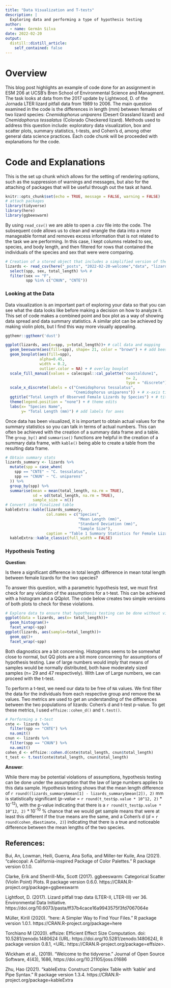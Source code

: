 ```yaml
---
title: "Data Visualization and T-tests"
description: |
  Exploring data and performing a type of hypothesis testing
author:
  - name: Germán Silva
date: 2022-02-20
output:
  distill::distill_article:
    self_contained: false
---
```


# Overview

This blog post highlights an example of code done for an assignment in ESM 206 at UCSB's Bren School of Environmental Science and Managment. The task looks at data from the 2017 update by Lightwood, D. of the Jornada LTER lizard pitfall data from 1989 to 2006. The main question examined in the code is the differences in length (mm) between females of two lizard species: *Cnemidophorus uniparens* (Desert Grassland lizard) and *Cnemidophorus tessalatus* (Colorado Checkered lizard). Methods used to address this question include: exploratory data visualization, box and scatter plots, summary statistics, t-tests, and Cohen's d, among other general data science practices. Each code chunk will be proceeded with explanations for the code. 

# Code and Explanations

This is the set up chunk which allows for the setting of rendering options, such as the suppression of warnings and messages, but also for the attaching of packages that will be useful through out the task at hand. 

```r
knitr::opts_chunk$set(echo = TRUE, message = FALSE, warning = FALSE)
# attach packages
library(tidyverse)
library(here)
library(ggbeeswarm)
```

By using `read_csv()` we are able to open a .csv file into the code. The subsequent code allows us to clean and wrangle the data into a more manageable format and removes excess information that is not related to the task we are performing. In this case, I kept columns related to sex, species, and body length, and then filtered for rows that contained the individuals of the species and sex that were were comparing.

```r
# Creation of a stored object that includes a simplified version of the data
lizards <- read_csv(here("_posts", "2022-02-20-welcome","data", "lizards.csv")) %>% # read in the data
  select(spp, sex, total_length) %>% # 
  filter(sex == "F",
         spp %in% c("CNUN", "CNTE"))
```

### Looking at the Data

Data visualization is an important part of exploring your data so that you can see what the data looks like before making a decision on how to analyze it. This set of code makes a combined point and box plot as a way of showing data spread and data summary statistics. A similar plot can be achieved by making violin plots, but I find this way more visually appealing. 

```r

ggthemr::ggthemr('dust')

ggplot(lizards, aes(x=spp, y=total_length))+ # call data and mapping
  geom_beeswarm(aes(fill=spp), shape= 21, color = "brown") + # add beeswarm plot
  geom_boxplot(aes(fill=spp),
               alpha=0.45,
               width = 0.2,
               outlier.color = NA) + # overlay boxplot
  scale_fill_manual(values = calecopal::cal_palette("coastaldune1",
                                                     n= 2, 
                                                     type = "discrete"))+
  scale_x_discrete(labels = c("Cnemidophorus tessalatus", 
                              "Cnemidophorus uniparens")) + # x-axis tick labels
  ggtitle("Total Length of Observed Female Lizards by Species") + # title
  theme(legend.position = "none") + # theme edits
  labs(x= "Species Name",
       y= "Total Length (mm)") # add labels for axes
```

Once data has been visualized, it is important to obtain actual values for the summary statistics so you can talk in terms of actual numbers. This can often be achieved with the creation of a summary data frame and a table. The `group_by()` and `summarise()` functions are helpful in the creation of a summary data frame, with `kable()` being able to create a table from the resulting data frame.  

```r
# Obtain summary stats
lizards_summary <- lizards %>% 
  mutate(spp = case_when(
    spp == "CNTE" ~ "C. tessalatus",
    spp == "CNUN" ~ "C. uniparens"
  )) %>% 
  group_by(spp) %>% 
  summarise(mean = mean(total_length, na.rm = TRUE),
            sd = sd(total_length, na.rm = TRUE),
            sample_size = n())
# Convert into finalized table
kableExtra::kable(lizards_summary,
                  col.names = c("Species", 
                                "Mean Length (mm)", 
                                "Standard Deviation (mm)", 
                                "Sample Size"),
                  caption = "Table 1 Summary Statistics for Female Lizards by Species") %>% 
  kableExtra::kable_classic(full_width = FALSE)
```

### Hypothesis Testing

**Question**: 

Is there a significant difference in total length difference in mean total length between female lizards for the two species?

To answer this question, with a parametric hypothesis test, we must first check for any violation of the assumptions for a t-test. This can be achieved with a histogram and a QQplot. The code below creates two simple versions of both plots to check for these violations.

```r
# Explore data to ensure that hypothesis testing can be done without violation of assumptions
ggplot(data = lizards, aes(x= total_length))+
  geom_histogram()+ 
  facet_wrap(~spp)
ggplot(lizards, aes(sample=total_length))+
  geom_qq()+
  facet_wrap(~spp)
```

Both diagnostics are a bit concerning. Histograms seems to be somewhat close to normal, but QQ plots are a bit more concerning for assumptions of hypothesis testing. Law of large numbers would imply that means of samples would be normally distributed, both have moderately sized samples (n= 29 and 47 respectively). With Law of Large numbers, we can proceed with the t-test.

To perform a t-test, we need our data to be free of `NA` values. We first filter the data for the individuals from each respective group and remove the `NA` values. Two metrics are used to get an understanding of the differences between the two populations of lizards: Cohen's d and t-test p-value. To get these metrics, I used `effsize::cohen_d()` and `t.test()`.

```r
# Performing a t-test
cnte <- lizards %>% 
  filter(spp == "CNTE") %>% 
  na.omit()
cnun <- lizards %>% 
  filter(spp == "CNUN") %>% 
  na.omit()
cohen_d <- effsize::cohen.d(cnte$total_length, cnun$total_length)
t_test <- t.test(cnte$total_length, cnun$total_length)
```

**Answer**:

While there may be potential violations of assumptions, hypothesis testing can be done under the assumption that the law of large numbers applies to this data sample. Hypothesis testing shows that the mean length difference of `r round((lizards_summary$mean[1] - lizards_summary$mean[2]), 2)` mm is statistically significant (*p-value* = `r round(t_test$p.value * 10^12, 2)` * 10^-12^), with the p-value indicating that there is a `r round(t_test$p.value * 10^12, 2)` * 10^-10^ % chance that we would get sample means that were at least this different if the true means are the same, and a Cohen's d (*d* = `r round(cohen_d$estimate, 2)`) indicating that there is a true and noticeable difference between the mean lengths of the two species.


## References:

Bui, An, Lowman, Heili, Guerra, Ana Sofia, and Miller-ter Kuile, Ana (2021). "calecopal: A California-inspired Package of Color Palettes." R package version 0.1.0.

Clarke, Erik and Sherrill-Mix, Scott (2017). ggbeeswarm: Categorical Scatter (Violin
  Point) Plots. R package version 0.6.0. https://CRAN.R-project.org/package=ggbeeswarm
  
Lightfoot, D. (2017). Lizard pitfall trap data (LTER-II, LTER-III) ver 36. Environmental Data Initiative. https://doi.org/10.6073/pasta/ff37b4cace16a9943575f3fd7067064e 

Müller, Kirill (2020). "here: A Simpler Way to Find Your Files." R package version 1.0.1.
  https://CRAN.R-project.org/package=here
  
Torchiano M (2020). effsize: Efficient Effect Size Computation. doi:
  10.5281/zenodo.1480624 (URL: https://doi.org/10.5281/zenodo.1480624), R package version
  0.8.1, <URL: https://CRAN.R-project.org/package=effsize>.

Wickham et al., (2019). "Welcome to the tidyverse." Journal of Open Source Software,
  4(43), 1686, https://doi.org/10.21105/joss.01686

Zhu, Hao (2021). "kableExtra: Construct Complex Table with 'kable' and Pipe Syntax." R
  package version 1.3.4. https://CRAN.R-project.org/package=kableExtra
